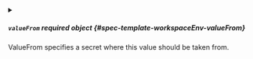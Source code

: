 

<PartialValue />



<details className="config-field" data-expandable="true">
<summary>

##### `valueFrom` <span className="config-field-required" data-required="false">required</span> <span className="config-field-type">object</span> <span className="config-field-default"></span> <span className="config-field-enum"></span> {#spec-template-workspaceEnv-valueFrom}

ValueFrom specifies a secret where this value should be taken from.

</summary>

<PartialValueFromreference />


</details>
